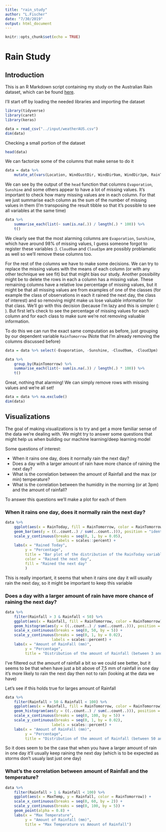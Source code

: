 ```yaml
---
title: "rain_study"
author: "L.Fischer"
date: "7/30/2019"
output: html_document
---
```


```r
knitr::opts_chunk$set(echo = TRUE)
```

# Rain Study

## Introduction

This is an R Markdown script containing my study on the Australian Rain dataset, which can be found [here](https://www.kaggle.com/jsphyg/weather-dataset-rattle-package).

I'll start off by loading the needed libraries and importing the dataset

```r
library(tidyverse)
library(caret)
library(keras)

data = read_csv("../input/weatherAUS.csv")
dim(data)
```

Checking a small portion of the dataset

```r
head(data)
```

We can factorize some of the columns that make sense to do it
```r
data = data %>% 
    mutate_at(vars(Location, WindGustDir, WindDir9am, WindDir3pm, RainToday, RainTomorrow), as.factor)
```

We can see by the output of the `head` function that columns `Evaporation`, `Sunshine` and some others appear to have a lot of missing values. It's important to check how many missing values are in each column.
For that we just summarise each column as the sum of the number of missing values in them (I'm transposing the result tibble so that it's possible to see all variables at the same time)

```r
data %>%
    summarise_each(list(~ sum(is.na(.)) / length(.) * 100)) %>%
    t()
```

We clearly see that the most alarming columns are `Evaporation`, `Sunshine`, which have around 98% of missing values, I guess someone forgot to register these variables :). `Cloud9am` and `Cloud3pm` are possibly problamatic as well so we'll remove these columns too.

For the rest of the columns we have to make some decisions. We can try to replace the missing values with the means of each column (or with any other technique we see fit) but that might bias our study. Another possibility might be to delete the rows in each a column has a missing value. These remaining columns have a relative low percentage of missing values, but it might be that all missing values are from examples of one of the classes (for example the class of observations in each it rained the next day, the class of interest) and so removing might make us lose valuable information for that class. We'll go with this decision (because I'm lazy and this is simpler (: ). But first let's check to see the percentage of missing values for each column and for each class to make sure we're not removing valuable information.

To do this we can run the exact same computation as before, just grouping by our dependent variable `RainTomorrow` (Note that I'm already removing the columns discussed before)

```r
data = data %>% select(-Evaporation, -Sunshine, -Cloud9am, -Cloud3pm)

data %>%
    group_by(RainTomorrow) %>%
    summarise_each(list(~ sum(is.na(.)) / length(.) * 100)) %>%
    t()
```

Great, nothing that alarming! We can simply remove rows with missing values and we're all set!

```r
data = data %>% na.exclude()
dim(data)
```

## Visualizations

The goal of making visualizations is to try and get a more familiar sense of the data we're dealing with. We might try to answer some questions that might help us when building our machine learning/deep learning model

Some questions of interest:

* When it rains one day, does it normally rain the next day?
* Does a day with a larger amount of rain have more chance of raining the next day?
* What is the correlation between the amount of Rainfall and the max (or min) temperature?
* What is the correlation between the humidity in the morning (or at 3pm) and the amount of rainfall?

To answer this questions we'll make a plot for each of them

### When it rains one day, does it normally rain the next day?

```r
data %>%
    ggplot(aes(x = RainToday, fill = RainTomorrow, color = RainTomorrow)) +
    geom_bar(aes(y = ((..count..) / sum(..count..))), position = "identity", alpha = 0.5) +
    scale_y_continuous(breaks = seq(0, 1, by = 0.05),
                       labels = scales::percent) +
    labs(x = "Rained Today",
         y = "Percentage",
         title = "Bar plot of the distribution of the RainToday variable, colorized depending if it rained the next day",
         color = "Rained the next day",
         fill = "Rained the next day"
         )
```

This is really important, it seems that when it rains one day it will usually rain the next day, so it might be important to keep this variable

### Does a day with a larger amount of rain have more chance of raining the next day?

```r
data %>%
    filter(Rainfall > 3 & Rainfall < 50) %>% 
    ggplot(aes(x = Rainfall, fill = RainTomorrow, color = RainTomorrow)) +
    geom_histogram(aes(y = ((..count..) / sum(..count..))), position = "identity", alpha = 0.5) +
    scale_x_continuous(breaks = seq(0, 50, by = 5)) +
    scale_y_continuous(breaks = seq(0, 1, by = 0.02),
                     labels = scales::percent) +
    labs(x = "Amount of RainFall (mm)",
         y = "Percentage",
         title = "Distribution of the amount of Rainfall (between 3 and 50 mm)")
```

I've filtered out the amount of rainfall a bit so we could see better, but it seems to be that when have just a bit above of 7,5 mm of rainfall in one day it's more likely to rain the next day then not to rain (looking at the data we have)

Let's see if this holds true for larges amount of Rainfall

```r
data %>%
    filter(Rainfall > 50 & Rainfall < 100) %>% 
    ggplot(aes(x = Rainfall, fill = RainTomorrow, color = RainTomorrow)) +
    geom_histogram(aes(y = ((..count..) / sum(..count..))), position = "identity", alpha = 0.5) +
    scale_x_continuous(breaks = seq(0, 100, by = 5)) +
    scale_y_continuous(breaks = seq(0, 1, by = 0.02),
                     labels = scales::percent) +
    labs(x = "Amount of RainFall (mm)",
         y = "Percentage",
         title = "Distribution of the amount of Rainfall (between 50 and 100 mm)")
```
So it does seem to be the case that when you have a larger amount of rain in one day it'll usually keep raining the next day (which is to be expected as storms don't usualy last just one day)

### What's the correlation between amount of Rainfall and the temperature?

```r
data %>%
    filter(Rainfall > 1 & Rainfall < 100) %>% 
    ggplot(aes(x = MaxTemp, y = Rainfall, color = RainTomorrow)) +
    scale_x_continuous(breaks = seq(0, 60, by = 2)) +
    scale_y_continuous(breaks = seq(0, 100, by = 5)) +
    geom_point(alpha = 0.8) +
    labs(x = "Max Temperature",
         y = "Amount of Rainfall (mm)",
         title = "Max Temperature vs Amount of Rainfall")
```
